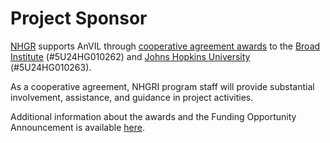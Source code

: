 # Project Sponsor

[NHGR](https://www.genome.gov/) supports AnVIL through [cooperative agreement awards](https://www.genome.gov/Funded-Programs-Projects/Computational-Genomics-and-Data-Science-Program/Genomic-Analysis-Visualization-Informatics-Lab-space-AnVIL#awards) to the [Broad Institute](https://reporter.nih.gov/project-details/9788512) (#5U24HG010262) and [Johns Hopkins University](https://reporter.nih.gov/project-details/9789931) (#5U24HG010263).

As a cooperative agreement, NHGRI program staff will provide substantial involvement, assistance, and guidance in project activities.

Additional information about the awards and the Funding Opportunity Announcement is available [here](https://www.genome.gov/Funded-Programs-Projects/Computational-Genomics-and-Data-Science-Program/Genomic-Analysis-Visualization-Informatics-Lab-space-AnVIL).
